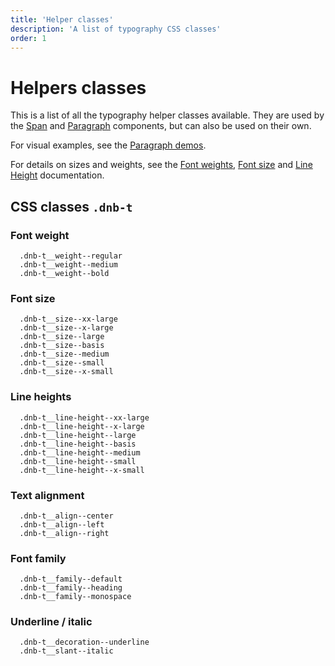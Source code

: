 ```yaml
---
title: 'Helper classes'
description: 'A list of typography CSS classes'
order: 1
---
```


# Helpers classes

This is a list of all the typography helper classes available. They are used by the [Span](uilib/elements/span) and [Paragraph](uilib/elements/paragraph) components, but can also be used on their own.

For visual examples, see the [Paragraph demos](uilib/elements/paragraph/#demos).

For details on sizes and weights, see the [Font weights](uilib/typography/font-weight/), [Font size](uilib/typography/font-size/) and [Line Height](uilib/typography/line-height/) documentation.

## CSS classes `.dnb-t`

### Font weight

```
  .dnb-t__weight--regular
  .dnb-t__weight--medium
  .dnb-t__weight--bold
```

### Font size

```
  .dnb-t__size--xx-large
  .dnb-t__size--x-large
  .dnb-t__size--large
  .dnb-t__size--basis
  .dnb-t__size--medium
  .dnb-t__size--small
  .dnb-t__size--x-small
```

### Line heights

```
  .dnb-t__line-height--xx-large
  .dnb-t__line-height--x-large
  .dnb-t__line-height--large
  .dnb-t__line-height--basis
  .dnb-t__line-height--medium
  .dnb-t__line-height--small
  .dnb-t__line-height--x-small
```

### Text alignment

```
  .dnb-t__align--center
  .dnb-t__align--left
  .dnb-t__align--right
```

### Font family

```
  .dnb-t__family--default
  .dnb-t__family--heading
  .dnb-t__family--monospace
```

### Underline / italic

```
  .dnb-t__decoration--underline
  .dnb-t__slant--italic
```

